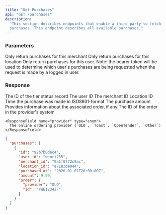 ```yaml
---
title: "Get Purchases"
api: "GET /purchases"
description:
  "This section describes endpoints that enable a third party to fetch a user's
  purchases. This endpoint describes all available purchases."
---
```


### Parameters

<ParamField query="merchant_id" type="string">
  Only return purchases for this merchant
</ParamField>

<ParamField query="location_id" type="string">
  Only return purchases for this location
</ParamField>

<ParamField query="user_id" type="string">
  Only return purchases for this user. Note: the bearer token will be used to
  determine which user's purchases are being requested when the request is made
  by a logged in user.
</ParamField>

### Response

<ResponseField name="id" type="string">
  The ID of the tier status record
</ResponseField>

<ResponseField name="user_id" type="string">
  The user ID
</ResponseField>

<ResponseField name="merchant_id" type="string">
  The merchant ID
</ResponseField>

<ResponseField name="location_id" type="string">
  Location ID
</ResponseField>

<ResponseField name="purchased_at" type="string">
  Time the purchase was made in ISO8601-format
</ResponseField>

<ResponseField name="amount" type="decimal">
  The purchase amount
</ResponseField>

<ResponseField name="order" type="hash">
  Provides information about the associated order, if any

  <Expandable title="order">
    <ResponseField name="id" type="string">
      The ID of the order in the provider's system
    </ResponseField>

    <ResponseField name="provider" type="enum">
      The online ordering provider (`OLO`, `Toast`, `OpenTender`, `Other`)
    </ResponseField>
  </Expandable>
</ResponseField>

<ResponseExample>

```json
{
  "purchases": [
    {
      "id": "92b7b0dac4",
      "user_id": "weori235",
      "merchant_id": "9a1f0772c9ac",
      "location_id": "e7183da044",
      "purchased_at": "2020-01-01T20:00:00Z",
      "amount": 9.99,
      "order": {
        "provider": "OLO",
        "id": "YWEI2342F"
      }
    }
  ]
}
```

</ResponseExample>
